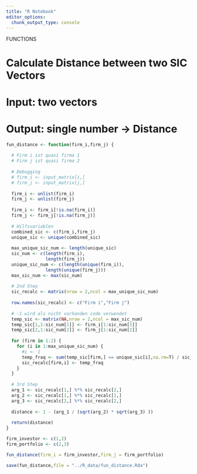 ```yaml
---
title: "R Notebook"
editor_options: 
  chunk_output_type: console
---
```


############# FUNCTIONS ##################

# Calculate Distance between two SIC Vectors
# Input:    two vectors
# Output:   single number -> Distance

```r
fun_distance <- function(firm_i,firm_j) {
  
  # Firm i ist quasi firma 1
  # Firm j ist quasi firma 2
  
  # Debugging
  # firm_i <- input_matrix[i,]
  # firm_j <- input_matrix[j,]
  
  firm_i <- unlist(firm_i)
  firm_j <- unlist(firm_j)
  
  firm_i <- firm_i[!is.na(firm_i)]
  firm_j <- firm_j[!is.na(firm_j)]
  
  # Hilfsvariablen
  combined_sic <- c(firm_i,firm_j)
  unique_sic <- unique(combined_sic)
  
  max_unique_sic_num <- length(unique_sic)
  sic_num <- c(length(firm_i),
               length(firm_j))
  unique_sic_num <- c(length(unique(firm_i)),
               length(unique(firm_j)))
  max_sic_num <- max(sic_num)
  
  # 2nd Step
  sic_recalc <- matrix(nrow = 2,ncol = max_unique_sic_num)
  
  row.names(sic_recalc) <- c("Firm i","Firm j")
  
  # -1 wird als nicht vorhanden code verwendet
  temp_sic <- matrix(NA,nrow = 2,ncol = max_sic_num)
  temp_sic[1,1:sic_num[1]] <- firm_i[1:sic_num[1]]
  temp_sic[2,1:sic_num[2]] <- firm_j[1:sic_num[2]]
  
  for (firm in 1:2) {
    for (i in 1:max_unique_sic_num) {
      #i <- 1
      temp_fraq <- sum(temp_sic[firm,] == unique_sic[i],na.rm=T) / sic_num[firm]
      sic_recalc[firm,i] <- temp_fraq
    }
  }
  
  # 3rd Step
  arg_1 <- sic_recalc[1,] %*% sic_recalc[2,]
  arg_2 <- sic_recalc[1,] %*% sic_recalc[1,]
  arg_3 <- sic_recalc[2,] %*% sic_recalc[2,]
  
  distance <- 1 - (arg_1 / (sqrt(arg_2) * sqrt(arg_3) ))
  
  return(distance)
}
```

```r
firm_investor <- c(1,2)
firm_portfolio <- c(2,3)

fun_distance(firm_i = firm_investor,firm_j = firm_portfolio)
```


```r
save(fun_distance,file = "../R_data/fun_distance.Rda")
```

